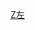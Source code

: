 {{Navbox
| name  = 左宗棠家系
| title = 左宗棠家系
| state = collapsed
| list1 =
<center>

{{familytree/start | style=font-size: 90%;}}

{{familytree|||||||||||||||||||||||ZFS|y|JSS|||||||||||||ZFS=左逢圣|JSS=蒋氏}}

{{familytree||||||||||||||||||||||||||!||||||||||||||||}}
{{familytree|||||||||||||||||||||||||ZRJ|y|YYS|||||||||||ZRJ=左人锦|YYS=杨氏}}

{{familytree||||||||||||||||||||||||||||!||||||||||||||}}
{{familytree|||||||||||||||||||||||||||ZGL|y|YSS|||||||||ZGL=左观澜|YSS=余氏}}

{{familytree||||||||||||||||||||||,|-|-|-|v|-|-|-|(||||||||||||}}
{{familytree|SSS|y|BME||||||||||||||ZZY||ZZZ||ZZT|y|ZTD|||||||SSS=[[陶澍]]|BME=张氏|ZZY=左宗棫|ZZZ=左宗植|ZZT=[[左宗棠]]|ZTD=周诒端}}

{{familytree||||!||||,|-|-|-|v|-|-|-|v|-|-|-|v|-|-|-|v|-|-|-|v|-|-|-|+|-|-|-|-|-|-|-|.|||}}
{{familytree|||TGG|~|ZXY||ZXQ||ZXL||ZXC||ZXW||ZXK||ZXX|y|BMD||ZXT|TGG=陶桄|ZXY=左孝瑜|ZXQ=左孝琪|ZXL=左孝琳|ZXC=左孝琮|ZXW=左孝威|ZXK=左孝宽|ZXX=左孝勋|BMD=待考证|ZXT=左孝同}}

{{familytree||||||||||||||||||||||||||||||||||!||||||||}}
{{familytree|||||||||||||||||||||||||||||||||ZNH|y|BMC|||ZNH=[[左念恒]]|BMC=待考证}}

{{familytree||||||||||||||||||||||||||||||||||||!||||||}}
{{familytree|||||||||||BMA|y|ZJJ||ZJY||ZJC||ZJQ||ZJT||ZJF|y|BMB|BMA=待考证|ZJJ=[[左景鉴]]|ZJY=[[左景伊]]|ZJC=[[左景昌]]|ZJQ=[[左景权]]|ZJT=[[左景清]]|ZJF=[[左景范]]|BMB=待考证}}

{{familytree||||||||||||,|-|^|-|.||||||||||||||||||||||!||||}}
{{familytree|||||||||||ZHC||ZHZ||||||||||||||||||||LXJ||ZHC=[[左焕琛]]|ZHZ=[[左焕琮]]|LXJ=[[梁小进]]}}
{{familytree/end}}
|below = 家谱名人参考文献来源[http://www.gd.chinanews.com/2012/2012-08-13/2/199719.shtml 左宗棠第五代外孙梁小进：应成立左宗棠文化研究会]、[http://hn.rednet.cn/c/2012/04/19/2588671.htm 左宗棠重外孙梁小进：大隐隐于市]。
}}
</center>
<noinclude>

[[Category:中国家族模板|Z左]]

</noinclude>